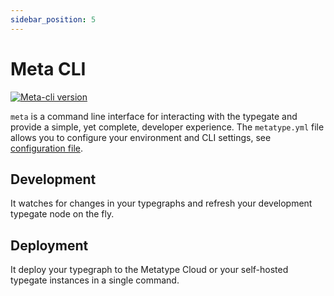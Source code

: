 ```yaml
---
sidebar_position: 5
---
```



# Meta CLI

[![Meta-cli version](https://img.shields.io/github/v/release/metatypedev/metatype?include_prereleases&label=meta-cli)](https://github.com/metatypedev/metatype/releases)

<InstallMetaCli />



`meta` is a command line interface for interacting with the typegate and provide a simple, yet complete, developer experience. The `metatype.yml` file allows you to configure your environment and CLI settings, see [configuration file](../reference/meta-cli/configuration-file).

## Development

It watches for changes in your typegraphs and refresh your development typegate node on the fly.

## Deployment

It deploy your typegraph to the Metatype Cloud or your self-hosted typegate instances in a single command.
